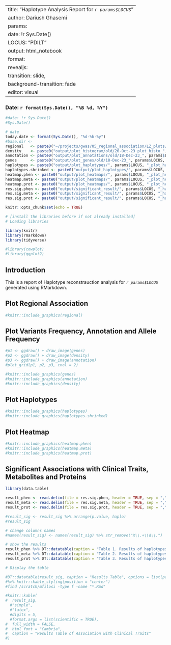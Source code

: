 
---
title: "Haplotype Analysis Report for *`r params$LOCUS`*"
author: Dariush Ghasemi
params:
  date: !r Sys.Date()
  LOCUS: "PDILT"
output: html_notebook
format: 
  revealjs:
    transition: slide,
    background-transition: fade
editor: visual
---

### Date: `r format(Sys.Date(), "%B %d, %Y")`

```r
#date: !r Sys.Date()
#Sys.Date()
```

```r
# date
today.date <- format(Sys.Date(), "%d-%b-%y")
#base.dir <- 
regional   <- paste0("~/projects/gwas/05_regional_association/LZ_plots/09-Mar-23_", params$LOCUS, "-1.png")
density    <- paste0("output/plot_histogram/old/26-Oct-23_plot_histo_", params$LOCUS, ".png")
annotation <- paste0("output/plot_annotations/old/18-Dec-23_", params$LOCUS, "_plot_annotations.png")
genes      <- paste0("output/plot_genes/old/18-Dec-23_", params$LOCUS, "_plot_genes.png")
haplotypes <- paste0("output/plot_haplotypes/", params$LOCUS, "_plot_haplotypes.png")
haplotypes.shrinked <- paste0("output/plot_haplotypes/", params$LOCUS, "_plot_haplotypes_shrinked.png")
heatmap.phen <- paste0("output/plot_heatmaps/", params$LOCUS, "_plot_heatmap_haplotypes_effect_on_phen.png")
heatmap.meta <- paste0("output/plot_heatmaps/", params$LOCUS, "_plot_heatmap_haplotypes_effect_on_meta.png")
heatmap.prot <- paste0("output/plot_heatmaps/", params$LOCUS, "_plot_heatmap_haplotypes_effect_on_prot.png")
res.sig.phen <- paste0("output/significant_result/", params$LOCUS, "_haplotypes_association_with_phen.csv")
res.sig.meta <- paste0("output/significant_result/", params$LOCUS, "_haplotypes_association_with_meta.csv")
res.sig.prot <- paste0("output/significant_result/", params$LOCUS, "_haplotypes_association_with_prot.csv")

```

```r
knitr::opts_chunk$set(echo = TRUE)
```

```r
# [install the libraries before if not already installed]
# Loading libraries

library(knitr)
library(rmarkdown)
library(tidyverse)

#library(cowplot)
#library(ggplot2)
```

## Introduction
This is a report of Haplotype reconstrauction analysis for *`r params$LOCUS`* generated using RMarkdown.


## Plot Regional Association

```r

#knitr::include_graphics(regional)

```

## Plot Variants Frequency, Annotation and Allele Frequency

```r

#p1 <- ggdraw() + draw_image(genes)
#p2 <- ggdraw() + draw_image(density)
#p3 <- ggdraw() + draw_image(annotation)
#plot_grid(p1, p2, p3, cnol = 2)

#knitr::include_graphics(genes)
#knitr::include_graphics(annotation)
#knitr::include_graphics(density)

```

## Plot Haplotypes

```r

#knitr::include_graphics(haplotypes)
#knitr::include_graphics(haplotypes.shrinked)

```

## Plot Heatmap

```r

#knitr::include_graphics(heatmap.phen)
#knitr::include_graphics(heatmap.meta)
#knitr::include_graphics(heatmap.prot)

```

## Significant Associations with Clinical Traits, Metabolites and Proteins

```r

library(data.table)

result_phen <- read.delim(file = res.sig.phen, header = TRUE, sep = ",", comment.char = "")
result_meta <- read.delim(file = res.sig.meta, header = TRUE, sep = ",", comment.char = "")
result_prot <- read.delim(file = res.sig.prot, header = TRUE, sep = ",", comment.char = "")

#result_sig <- result_sig %>% arrange(p.value, haplo)
#result_sig

# change columns names
#names(result_sig) <- names(result_sig) %>% str_remove("X\\.+\\d\\.")

# show the results
result_phen %>% DT::datatable(caption = "Table 1. Results of haplotypes association with clinical traits")
result_meta %>% DT::datatable(caption = "Table 2. Results of haplotypes association with serum metabolites")
result_prot %>% DT::datatable(caption = "Table 3. Results of haplotypes association with plasma proteins")

```


```r
# Display the table

#DT::datatable(result_sig, caption = "Results Table", options = list(pageLength = 10))
#%>% knitr::kable_styling(position = "center") 
#find /scratch/mfilosi -type f -name "*.Rmd"

#knitr::kable(
#  result_sig,
  #"simple",
  #"latex",
  #digits = 5,
  #format.args = list(scientific = TRUE), 
#  full_width = FALSE,
#  html_font = "Cambria", 
#  caption = "Results Table of Association with Clinical Traits"
#)

```